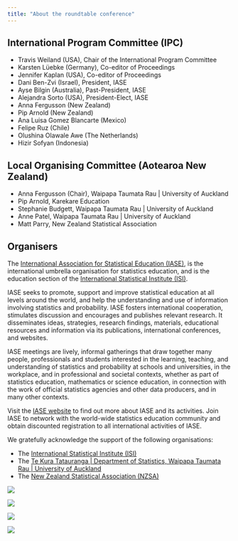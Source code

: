 ```yaml
---
title: "About the roundtable conference"
---
```


## International Program Committee (IPC)

- Travis Weiland (USA), Chair of the International Program Committee
- Karsten Lüebke (Germany), Co-editor of Proceedings
- Jennifer Kaplan (USA), Co-editor of Proceedings 
- Dani Ben-Zvi (Israel), President, IASE
- Ayse Bilgin (Australia), Past-President, IASE
- Alejandra Sorto (USA), President-Elect, IASE
- Anna Fergusson (New Zealand)
- Pip Arnold (New Zealand)
- Ana Luisa Gomez Blancarte (Mexico)
- Felipe Ruz (Chile)
- Olushina Olawale Awe (The Netherlands)
- Hizir Sofyan (Indonesia)


## Local Organising Committee (Aotearoa New Zealand)

- Anna Fergusson (Chair), Waipapa Taumata Rau | University of Auckland
- Pip Arnold, Karekare Education
- Stephanie Budgett, Waipapa Taumata Rau | University of Auckland
- Anne Patel, Waipapa Taumata Rau | University of Auckland
- Matt Parry, New Zealand Statistical Association

## Organisers

The [International Association for Statistical Education (IASE)](https://iase-web.org/), is the international umbrella organisation for statistics education, and is the education section of the [International Statistical Institute (ISI)](https://isi-web.org/). 

IASE seeks to promote, support and improve statistical education at all levels around the world, and help the understanding and use of information involving statistics and probability. IASE fosters international cooperation, stimulates discussion and encourages and publishes relevant research. It disseminates ideas, strategies, research findings, materials, educational resources and information via its publications, international conferences, and websites.

IASE meetings are lively, informal gatherings that draw together many people, professionals and students interested in the learning, teaching, and understanding of statistics and probability at schools and universities, in the workplace, and in professional and societal contexts, whether as part of statistics education, mathematics or science education, in connection with the work of official statistics agencies and other data producers, and in many other contexts.

Visit the [IASE website](https://iase-web.org/) to find out more about IASE and its activities. Join IASE to network with the world-wide statistics education community and obtain discounted registration to all international activities of IASE.

We gratefully acknowledge the support of the following organisations:

 - The [International Statistical Institute (ISI)](https://www.isi-web.org/)
 - The [Te Kura Tatauranga | Department of Statistics, Waipapa Taumata Rau | University of Auckland](https://www.auckland.ac.nz/en/science/about-the-faculty/department-of-statistics.html)
 - The [New Zealand Statistical Association (NZSA)](https://www.stats.org.nz/)
 
::: grid

::: g-col-3

![](images/isi-logo.png)
:::
::: g-col-3

![](images/iase-logo.gif)
:::
::: g-col-3

![](images/stats_dept.png)
:::
::: g-col-3
![](images/nzsa.png)
:::
:::